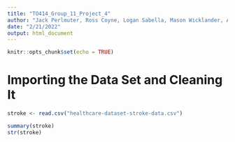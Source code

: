 ```yaml
---
title: "TO414_Group_11_Project_4"
author: "Jack Perlmuter, Ross Coyne, Logan Sabella, Mason Wicklander, Antonio De Llergo"
date: "2/21/2022"
output: html_document
---
```


```r
knitr::opts_chunk$set(echo = TRUE)
```

# Importing the Data Set and Cleaning It
```r
stroke <- read.csv("healthcare-dataset-stroke-data.csv")

summary(stroke)
str(stroke)
```


